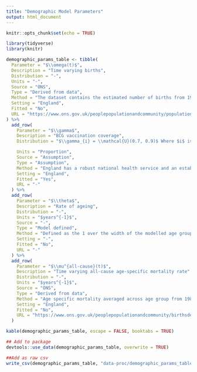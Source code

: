 ```yaml
---
title: "Demographic Model Parameters"
output: html_document
---
```



```r
knitr::opts_chunk$set(echo = TRUE)
```

```r
library(tidyverse)
library(knitr)
```

```r
demographic_params_table <- tibble(
  Parameter = "$\\omega(t)$",
  Description = "Time varying births",
  Distribution = "-",
  Units = "-",
  Source = "ONS",
  Type = "Derived from data",
  Method = "The dataset contains the estimated number of births from 1929-2015 in England. From 2016 onwards the numbers of births are projections as published by ONS.",
  Setting = "England",
  Fitted = "No",
  URL = "https://www.ons.gov.uk/peoplepopulationandcommunity/populationandmigration/populationestimates/datasets/vitalstatisticspopulationandhealthreferencetables, https://www.ons.gov.uk/peoplepopulationandcommunity/populationandmigration/populationprojections/datasets/tablea14principalprojectionenglandsummary"
) %>%
  add_row(
    Parameter = "$\\gamma$",
    Description = "BCG vaccination coverage",
    Distribution = "$\\gamma_{i} = \\mathcal{U}(0.7, 0.9)$ Where $i$ is the age group vaccinated.",

    Units = "Proportion",
    Source = "Assumption",
    Type = "Assumption",
    Method = "England has a robust national health service and an established system for providing BCG vaccination.",
    Setting = "England",
    Fitted = "Yes",
    URL = "-"
  ) %>%
  add_row(
    Parameter = "$\\theta$",
    Description = "Rate of ageing",
    Distribution = "-",
    Units = "$years^{-1}$",
    Source = "-",
    Type = "Model defined",
    Method = "Defined as the 1 over the width of the modelled age groups.",
    Setting = "-",
    Fitted = "No",
    URL = "-"
  ) %>%
  add_row(
    Parameter = "$\\mu^{all-cause}(t)$",
    Description = "Time varying all-cause age-specific mortality rate",
    Distribution = "-",
    Units = "$years^{-1}$",
    Source = "ONS",
    Type = "Derived from data",
    Method = "Age specific mortality averaged across age group from 1981-2015. From 2016 onwards, and prior to 1981, mortality rates are modelled using a exponential model fit to data from 1981 until 2015.",
    Setting = "England",
    Fitted = "No",
    URL = "https://www.ons.gov.uk/peoplepopulationandcommunity/birthsdeathsandmarriages/lifeexpectancies/datasets/nationallifetablesenglandreferencetables"
  )
```


```r
kable(demographic_params_table, escape = FALSE, booktabs = TRUE)
```


```r
## Add to package
devtools::use_data(demographic_params_table, overwrite = TRUE)

##Add as raw csv
write_csv(demographic_params_table, "data-proc/demographic_params_table.csv")
```
